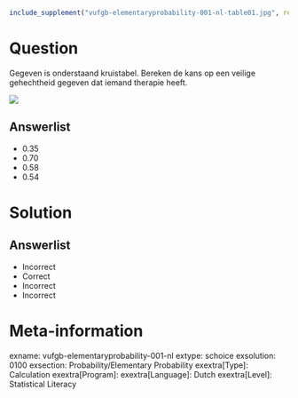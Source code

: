 ```{r, echo = FALSE, results = "hide"}
include_supplement("vufgb-elementaryprobability-001-nl-table01.jpg", recursive = TRUE)
```

Question
========

Gegeven is onderstaand kruistabel. Bereken de kans op een veilige gehechtheid gegeven dat iemand therapie heeft.

![](vufgb-elementaryprobability-001-nl-table01.jpg)
  
Answerlist
----------
* 0.35
* 0.70
* 0.58
* 0.54


Solution
========

Answerlist
----------
* Incorrect
* Correct
* Incorrect
* Incorrect

Meta-information
================
exname: vufgb-elementaryprobability-001-nl
extype: schoice
exsolution: 0100
exsection: Probability/Elementary Probability
exextra[Type]: Calculation
exextra[Program]: 
exextra[Language]: Dutch
exextra[Level]: Statistical Literacy